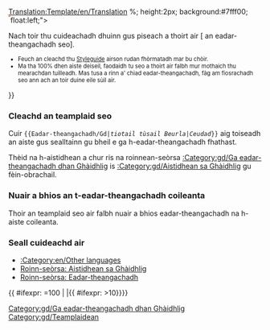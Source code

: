 <noinclude>[[Translation:Template/en/Translation]]</noinclude><noinclude>
</noinclude>{{en/Ambox| type  = style
| image = Translation.png
| text  = <strong>Thèid an aiste seo eadar-theangachadh dhan Ghàidhlig on Bheurla thùsail: <includeonly>[{{SERVER}}{{localurl:{{NAMESPACE}}:{{{1}}}|action=view}} {{{1}}}]</includeonly><noinclude>{{{1}}}</noinclude>.</strong>
<div style="font-size: 90%">
<div style="margin:auto; text-align:Left;">Ceudad: {{{2|0}}}%
<div style="width:200px; text-align:Left; border:1px solid #aaa; padding:1px; overflow:hidden;"><span style="width:{{#expr: ({{{2|0}}}/100) * 100}}%; height:2px; background:#7fff00; float:left;">&nbsp;</span><span style="width:{{#expr: 100 - ({{{2|0}}}/100) * 100}}%; height:2px; background:#ff7f50; float:left;">&nbsp;</span></div>
</div>
Nach toir thu cuideachadh dhuinn gus piseach a thoirt air [{{SERVER}}{{localurl:{{NAMESPACE}}:{{PAGENAME}}|action=edit}} an eadar-theangachadh seo].
</div><div style="font-size: 80%">
* Feuch an cleachd thu [[en/Wiki/Manual of Style|Styleguide]] airson rudan fhòrmatadh mar bu chòir.
* Ma tha 100% dhen aiste deiseil, faodaidh tu seo a thoirt air falbh mur mothaich thu mearachdan tuilleadh. Mas tusa a rinn a' chiad eadar-theangachadh, fàg am fiosrachadh seo ann ach an toir duine eile sùil air.
</div>
}}<noinclude>

=== Cleachd an teamplaid seo ===
Cuir <code><nowiki>{{</nowiki>Eadar-theangachadh/Gd|''tiotail tùsail Beurla''|''Ceudad''<nowiki>}}</nowiki></code> aig toiseadh an aiste gus sealltainn gu bheil e ga h-eadar-theangachadh fhathast.

Thèid na h-aistidhean a chur ris na roinnean-seòrsa [[:Category:gd/Ga eadar-theangachadh dhan Ghàidhlig]] is [[:Category:gd/Aistidhean sa Ghàidhlig]] gu fèin-obrachail.

=== Nuair a bhios an t-eadar-theangachadh coileanta ===
Thoir an teamplaid seo air falbh nuair a bhios eadar-theangachadh na h-aiste coileanta.

=== Seall cuideachd air ===
*[[:Category:en/Other languages]]
*[[:Category:gd/Aistidhean sa Ghàidhlig|Roinn-seòrsa: Aistidhean sa Ghàidhlig]]
*[[:Category:gd/Eadar-theangachadh|Roinn-seòrsa: Eadar-theangachadh]]

</noinclude><includeonly>{{ #ifexpr: {{{2|0}}}=100 | |[[Category:gd/Ga eadar-theangachadh dhan Ghàidhlig]]{{ #ifexpr: {{{2|0}}}>10}}}}</includeonly>
[[Category:gd/Teamplaidean]]
